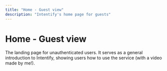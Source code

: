 ```yaml
---
title: "Home - Guest view"
description: "Intentify's home page for guests"
---
```

# Home - Guest view
The landing page for unauthenticated users. It serves as a general introduction to Intentify, showing users
how to use the service (with a video made by me!).
